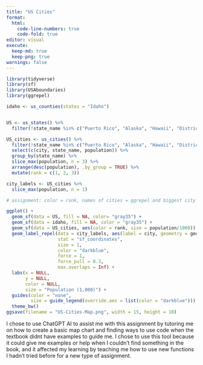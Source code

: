 ```yaml
---
title: "US Cities"
format: 
  html:
    code-line-numbers: true
    code-fold: true
editor: visual
execute: 
  keep-md: true
  keep-png: true
warnings: false
---
```


```r
library(tidyverse)
library(sf)
library(USAboundaries)
library(ggrepel)

```

```r
idaho <- us_counties(states = "Idaho")


US <- us_states() %>% 
  filter(!state_name %in% c("Puerto Rico", "Alaska", "Hawaii", "District of Columbia"))

US_cities <- us_cities() %>%
  filter(!state_name %in% c("Puerto Rico", "Alaska", "Hawaii", "District of Columbia")) %>% 
  select(c(city, state_name, population)) %>% 
  group_by(state_name) %>% 
  slice_max(population, n = 3) %>% 
  arrange(desc(population), .by_group = TRUE) %>% 
  mutate(rank = c(1, 2, 3))

city_labels <- US_cities %>% 
  slice_max(population, n = 1)

# assignment: color = rank, names of cities = ggrepel and biggest city labelled

```

```r

ggplot() + 
  geom_sf(data = US, fill = NA, color= "gray35") +
  geom_sf(data = idaho, fill = NA, color = "gray35") +
  geom_sf(data = US_cities, aes(color = rank, size = population/1000)) +
  geom_label_repel(data = city_labels, aes(label = city, geometry = geometry),
                   stat = "sf_coordinates", 
                   size = 1, 
                   color = "darkblue",
                   force = 1,
                   force_pull = 0.3,
                   max.overlaps = Inf) +
  labs(x = NULL,
       y = NULL,
       color = NULL,
       size = "Population (1,000)") +
  guides(color = "none",
         size = guide_legend(override.aes = list(color = "darkblue"))) +
  theme_bw()
ggsave(filename = "US-Cities-Map.png", width = 15, height = 10)

```

I chose to use ChatGPT AI to assist me with this assignment by tutoring me on how to create a basic map chart and finding ways to use code when the textbook didnt have examples to guide me. I chose to use this tool because it could give me examples or help when I couldn't find something in the book, and it affected my learning by teaching me how to use new functions I hadn't tried before for a new type of assignment.
